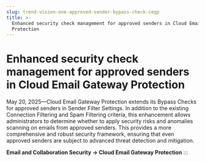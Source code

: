 ```yaml
---
slug: trend-vision-one-approved-sender-bypass-check-cegp
title: >-
  Enhanced security check management for approved senders in Cloud Email Gateway
  Protection
---
```

# Enhanced security check management for approved senders in Cloud Email Gateway Protection

May 20, 2025—Cloud Email Gateway Protection extends its Bypass Checks for approved senders in Sender Filter Settings. In addition to the existing Connection Filtering and Spam Filtering criteria, this enhancement allows administrators to determine whether to apply security risks and anomalies scanning on emails from approved senders. This provides a more comprehensive and robust security framework, ensuring that even approved senders are subject to advanced threat detection and mitigation.

**Email and Collaboration Security → Cloud Email Gateway Protection**
:::

